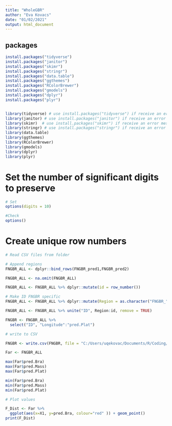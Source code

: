 ```yaml
---
title: "WholeGBR"
author: "Eva Kovacs"
date: "01/02/2021"
output: html_document
---
```


## packages

```r
install.packages("tidyverse")
install.packages("janitor")
install.packages("skimr")
install.packages("stringr")
install.packages("data.table")
install.packages("ggthemes")
install.packages("RColorBrewer")
install.packages("gmodels")
install.packages("dplyr")
install.packages("plyr")


library(tidyverse) # use install.packages("tidyverse") if receive an error message
library(janitor) # use install.packages("janitor") if receive an error message
library(skimr)  # use install.packages("skimr") if receive an error message
library(stringr) # use install.packages("stringr") if receive an error message
library(data.table)
library(ggthemes)
library(RColorBrewer)
library(gmodels)
library(dplyr)
library(plyr)

```


# Set the number of significant digits to preserve

```r

# Set
options(digits = 10)

#Check
options()

```

# Create unique row numbers

```r
# Read CSV files from folder

# Append regions
FNGBR_ALL <- dplyr::bind_rows(FNGBR_pred1,FNGBR_pred2)

FNGBR_ALL <- na.omit(FNGBR_ALL)

FNGBR_ALL <- FNGBR_ALL %>% dplyr::mutate(id = row_number())

# Make ID FNGBR specific
FNGBR_ALL <- FNGBR_ALL %>% dplyr::mutate(Region = as.character("FNGBR_"))

FNGBR_ALL <- FNGBR_ALL %>% unite("ID", Region:id, remove = TRUE)

FNGBR <- FNGBR_ALL %>%
  select("ID", "Longitude":"pred.Plat")

# write to CSV

FNGBR <- write.csv(FNGBR, file = "C:/Users/uqekovac/Documents/R/Coding/GBRBenthic2020/CoralTypeMapping/Wave_Predictions_per_region/FNGBR_ALL.csv")

Far <- FNGBR_ALL

max(Far$pred.Bra)
max(Far$pred.Mass)
max(Far$pred.Plat)

min(Far$pred.Bra)
min(Far$pred.Mass)
min(Far$pred.Plat)

# Plot values

F_Dist <- Far %>%
  ggplot(aes(x=X1, y=pred.Bra, colour="red" )) + geom_point()
print(F_Dist)

```

